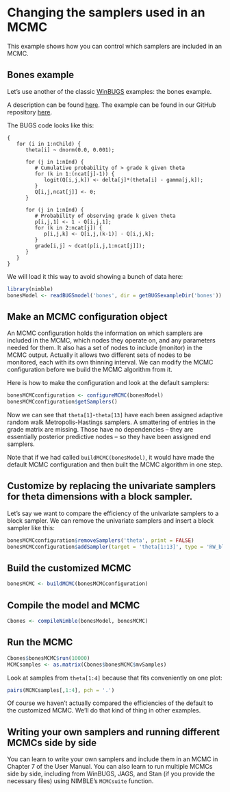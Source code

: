 # Changing the samplers used in an MCMC

This example shows how you can control which samplers are included in an MCMC.

## Bones example

Let's use another of the classic [WinBUGS](http://www.mrc-bsu.cam.ac.uk/software/bugs/) examples: the bones example.

A description can be found [here](http://www.mrc-bsu.cam.ac.uk/wp-content/uploads/WinBUGS_Vol1.pdf). The example can be found in our GitHub repository [here](https://github.com/nimble-dev/nimble/tree/devel/packages/nimble/inst/classic-bugs/vol1/bones).

The BUGS code looks like this:
```
{
   for (i in 1:nChild) {
      theta[i] ~ dnorm(0.0, 0.001);

      for (j in 1:nInd) { 
         # Cumulative probability of > grade k given theta
         for (k in 1:(ncat[j]-1)) {
            logit(Q[i,j,k]) <- delta[j]*(theta[i] - gamma[j,k]);
         }
         Q[i,j,ncat[j]] <- 0;
      }

      for (j in 1:nInd) {
         # Probability of observing grade k given theta
         p[i,j,1] <- 1 - Q[i,j,1];
         for (k in 2:ncat[j]) {
            p[i,j,k] <- Q[i,j,(k-1)] - Q[i,j,k];
         }
         grade[i,j] ~ dcat(p[i,j,1:ncat[j]]);
      }
   }
}   
```

We will load it this way to avoid showing a bunch of data here:
```r
library(nimble)
bonesModel <- readBUGSmodel('bones', dir = getBUGSexampleDir('bones'))
```

## Make an MCMC configuration object

An MCMC configuration holds the information on which samplers are included in the MCMC, which nodes they operate on, and any parameters needed for them.  It also has a set of nodes to include (monitor) in the MCMC output.  Actually it allows two different sets of nodes to be monitored, each with its own thinning interval.  We can modify the MCMC configuration before we build the MCMC algorithm from it.

Here is how to make the configuration and look at the default samplers:

```r
bonesMCMCconfiguration <- configureMCMC(bonesModel)
bonesMCMCconfiguration$getSamplers()
```

Now we can see that `theta[1]`-`theta[13]` have each been assigned adaptive random walk Metropolis-Hastings samplers.  A smattering of entries in the grade matrix are missing.  Those have no dependencies -- they are essentially posterior predictive nodes -- so they have been assigned end samplers.

Note that if we had called `buildMCMC(bonesModel)`, it would have made the default MCMC configuration and then built the MCMC algorithm in one step.

## Customize by replacing the univariate samplers for theta dimensions with a block sampler.

Let's say we want to compare the efficiency of the univariate samplers to a block sampler.  We can remove the univariate samplers and insert a block sampler like this:
```r
bonesMCMCconfiguration$removeSamplers('theta', print = FALSE)
bonesMCMCconfiguration$addSampler(target = 'theta[1:13]', type = 'RW_block')
```

## Build the customized MCMC
```r
bonesMCMC <- buildMCMC(bonesMCMCconfiguration)
```

## Compile the model and MCMC
```r
Cbones <- compileNimble(bonesModel, bonesMCMC)
```

## Run the MCMC
```r
Cbones$bonesMCMC$run(10000)
MCMCsamples <- as.matrix(Cbones$bonesMCMC$mvSamples)
```

Look at samples from `theta[1:4]` because that fits conveniently on one plot:
```r
pairs(MCMCsamples[,1:4], pch = '.')
```

Of course we haven't actually compared the efficiencies of the default to the customized MCMC.  We'll do that kind of thing in other examples.

## Writing your own samplers and running different MCMCs side by side

You can learn to write your own samplers and include them in an MCMC in Chapter 7 of the User Manual.  You can also learn to run multiple MCMCs side by side, including from WinBUGS, JAGS, and Stan (if you provide the necessary files) using NIMBLE's `MCMCsuite` function.


